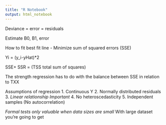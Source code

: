 ```yaml
---
title: "R Notebook"
output: html_notebook
---
```


Deviance = error = residuals

Estimate B0, B1, error

How to fit best fit line
- Minimize sum of squared errors (SSE)    


Yi = (y_i-yHat)*2

SSE+ SSR  = (TSS total sum of squares)

The strength regression has to do with the balance between SSE in relation to TXX 

Assumptions of regression
1. Continuous Y
2. Normally distributed residuals
3. *Linear relationship* *Important*
4. No heteroscedasticity
5. Independent samples (No autocorrelation)


*Formal tests only valuable when data sizes are small
  *With large dataset you're going to get 





